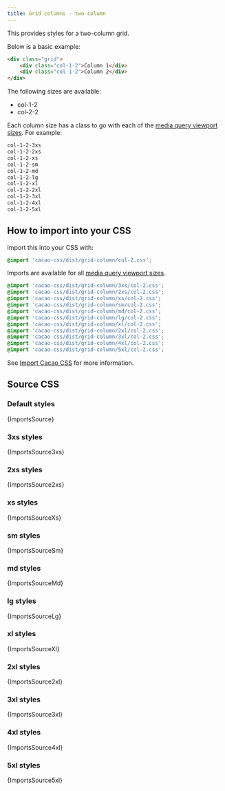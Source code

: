 ```yaml
---
title: Grid columns - two column
---
```


This provides styles for a two-column grid.

Below is a basic example:

```html
<div class="grid">
    <div class="col-1-2">Column 1</div>
    <div class="col-1-2">Column 2</div>
</div>
```

The following sizes are available:

- col-1-2
- col-2-2

Each column size has a class to go with each of the [media query viewport sizes](/styles/media#viewport-media-queries). For example:

```css
col-1-2-3xs
col-1-2-2xs
col-1-2-xs
col-1-2-sm
col-1-2-md
col-1-2-lg
col-1-2-xl
col-1-2-2xl
col-1-2-3xl
col-1-2-4xl
col-1-2-5xl
```

## How to import into your CSS

Import this into your CSS with:

```css
@import 'cacao-css/dist/grid-column/col-2.css';
```

Imports are available for all [media query viewport sizes](/styles/media#viewport-media-queries).

```css
@import 'cacao-css/dist/grid-column/3xs/col-2.css';
@import 'cacao-css/dist/grid-column/2xs/col-2.css';
@import 'cacao-css/dist/grid-column/xs/col-2.css';
@import 'cacao-css/dist/grid-column/sm/col-2.css';
@import 'cacao-css/dist/grid-column/md/col-2.css';
@import 'cacao-css/dist/grid-column/lg/col-2.css';
@import 'cacao-css/dist/grid-column/xl/col-2.css';
@import 'cacao-css/dist/grid-column/2xl/col-2.css';
@import 'cacao-css/dist/grid-column/3xl/col-2.css';
@import 'cacao-css/dist/grid-column/4xl/col-2.css';
@import 'cacao-css/dist/grid-column/5xl/col-2.css';
```

See [Import Cacao CSS](/import) for more information.

## Source CSS

<!-- markdownlint-disable -->

### Default styles

<CodeBlock language="css" title="grid-column/col-2.css">{ImportsSource}</CodeBlock>

### 3xs styles

<CodeBlock language="css" title="grid-column/3xs/col-2.css">{ImportsSource3xs}</CodeBlock>

### 2xs styles

<CodeBlock language="css" title="grid-column/2xs/col-2.css">{ImportsSource2xs}</CodeBlock>

### xs styles

<CodeBlock language="css" title="grid-column/xs/col-2.css">{ImportsSourceXs}</CodeBlock>

### sm styles

<CodeBlock language="css" title="grid-column/sm/col-2.css">{ImportsSourceSm}</CodeBlock>

### md styles

<CodeBlock language="css" title="grid-column/md/col-2.css">{ImportsSourceMd}</CodeBlock>

### lg styles

<CodeBlock language="css" title="grid-column/lg/col-2.css">{ImportsSourceLg}</CodeBlock>

### xl styles

<CodeBlock language="css" title="grid-column/xl/col-2.css">{ImportsSourceXl}</CodeBlock>

### 2xl styles

<CodeBlock language="css" title="grid-column/2xl/col-2.css">{ImportsSource2xl}</CodeBlock>

### 3xl styles

<CodeBlock language="css" title="grid-column/3xl/col-2.css">{ImportsSource3xl}</CodeBlock>

### 4xl styles

<CodeBlock language="css" title="grid-column/4xl/col-2.css">{ImportsSource4xl}</CodeBlock>

### 5xl styles

<CodeBlock language="css" title="grid-column/5xl/col-2.css">{ImportsSource5xl}</CodeBlock>
